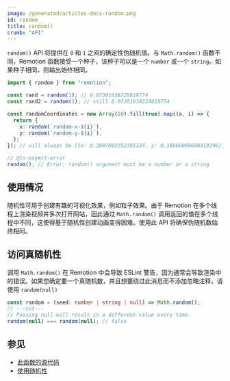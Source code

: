```yaml
---
image: /generated/articles-docs-random.png
id: random
title: random()
crumb: "API"
---
```


`random()` API 将提供在 `0` 和 `1` 之间的确定性伪随机值。与 `Math.random()` 函数不同，Remotion 函数接受一个种子，该种子可以是一个 `number` 或一个 `string`。如果种子相同，则输出始终相同。

```ts twoslash
import { random } from "remotion";

const rand = random(1); // 0.07301638228818774
const rand2 = random(1); // still 0.07301638228818774

const randomCoordinates = new Array(10).fill(true).map((a, i) => {
  return {
    x: random(`random-x-${i}`),
    y: random(`random-y-${i}`),
  };
}); // will always be [{x: 0.2887063352391124, y: 0.18660089606419206}, ...]

// @ts-expect-error
random(); // Error: random() argument must be a number or a string
```

## 使用情况

随机性可用于创建有趣的可视化效果，例如粒子效果。由于 Remotion 在多个线程上渲染视频并多次打开网站，因此通过 `Math.random()` 调用返回的值在多个线程中不同，这使得基于随机性创建动画变得困难。使用此 API 将确保伪随机数始终相同。

## 访问真随机性

调用 `Math.random()` 在 Remotion 中会导致 ESLint 警告，因为通常会导致渲染中的错误。如果您确定要一个真随机数，并且想要绕过此消息而不添加忽略注释，请使用 `random(null)`

```ts twoslash
const random = (seed: number | string | null) => Math.random();
// ---cut---
// Passing null will result in a different value every time.
random(null) === random(null); // false
```

## 参见

- [此函数的源代码](https://github.com/remotion-dev/remotion/blob/main/packages/core/src/random.ts)
- [使用随机性](/docs/using-randomness)
